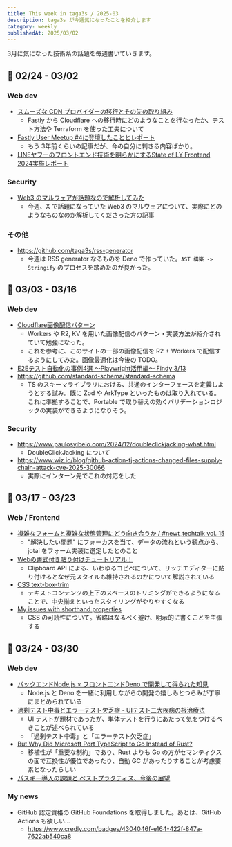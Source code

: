 ```yaml
---
title: This week in taga3s / 2025-03
description: taga3s が今週気になったことを紹介します
category: weekly
publishedAt: 2025/03/02
---
```


3月に気になった技術系の話題を毎週書いていきます。

## 📝 02/24 - 03/02

### Web dev
- [スムーズな CDN プロバイダーの移行とその先の取り組み](https://engineering.mercari.com/blog/entry/20241223-a-smooth-cdn-provider-migration-and-future-initiatives/)
  - Fastly から Cloudflare への移行時にどのようなことを行なったか、テスト方法や Terraform を使った工夫について
- [Fastly User Meetup #4に登壇したこととレポート](https://tech.travelbook.co.jp/posts/fastly-meetup-04/)
  - もう 3年前くらいの記事だが、今の自分に刺さる内容ばかり。
- [LINEヤフーのフロントエンド技術を明らかにするState of LY Frontend 2024実施レポート](https://techblog.lycorp.co.jp/ja/20250210a)

### Security
- [Web3 のマルウェアが話題なので解析してみた](https://zenn.dev/waki285/articles/web3-malware-deobfuscated)
  - 今週、X で話題になっていた Web3 のマルウェアについて、実際にどのようなものなのか解析してくださった方の記事

### その他
- https://github.com/taga3s/rss-generator
  - 今週は RSS generator なるものを Deno で作っていた。`AST 構築 -> Stringify` のプロセスを踏めたのが良かった。


## 📝 03/03 - 03/16

### Web dev
- [Cloudflare画像配信パターン](https://zenn.dev/yusukebe/articles/7cad4c909f1a60)
  - Workers や R2, KV を用いた画像配信のパターン・実装方法が紹介されていて勉強になった。
  - これを参考に、このサイトの一部の画像配信を R2 + Workers で配信するようにしてみた。画像最適化は今後の TODO。
- [E2Eテスト自動化の事例4選 〜Playwright活用編〜 Findy 3/13](https://findy.connpass.com/event/346097/)
- https://github.com/standard-schema/standard-schema
  - TS のスキーマライブラリにおける、共通のインターフェースを定義しようとする試み。既に Zod や ArkType といったものは取り入れている。これに準拠することで、Portable で取り替えの効くバリデーションロジックの実装ができるようになりそう。

### Security
- https://www.paulosyibelo.com/2024/12/doubleclickjacking-what.html
  - DoubleClickJacking について
- https://www.wiz.io/blog/github-action-tj-actions-changed-files-supply-chain-attack-cve-2025-30066
  - 実際にインターン先でこれの対応をした


## 📝 03/17 - 03/23

### Web / Frontend
- [複雑なフォームと複雑な状態管理にどう向き合うか / #newt_techtalk vol. 15](https://speakerdeck.com/izumin5210/number-newt-techtalk-vol-15)
  - "解決したい問題" にフォーカスを当て、データの流れという観点から、jotai をフォーム実装に選定したとのこと
- [Webの書式付き貼り付けチュートリアル！](https://zenn.dev/cybozu_frontend/articles/46a7223f3b48f1)
  - Clipboard API による、いわゆるコピペについて、リッチエディターに貼り付けるとなぜ元スタイルも維持されるのかについて解説されている
- [CSS text-box-trim](https://developer.chrome.com/blog/css-text-box-trim?hl=ja)
  - テキストコンテンツの上下のスペースのトリミングができるようになることで、中央揃えといったスタイリングがやりやすくなる
- [My issues with shorthand properties](https://www.havardbrynjulfsen.design/writing/thoughts/my-issues-with-shorthand-properties/)
  - CSS の可読性について。省略はなるべく避け、明示的に書くことを主張する


## 📝 03/24 - 03/30

### Web dev
- [バックエンドNode.js × フロントエンドDeno で開発して得られた知見
](https://speakerdeck.com/ayame113/batukuendonode-dot-js-x-hurontoendodeno-dekai-fa-sitede-raretazhi-jian)
  - Node.js と Deno を一緒に利用しながらの開発の嬉しみとつらみが丁寧にまとめられている
- [過剰テスト中毒とエラーテスト欠乏症 - UIテスト二大疾病の根治療法
](https://speakerdeck.com/akifumisato/guo-sheng-tesutozhong-du-toeratesutoqian-fa-zheng-uitesutoer-da-ji-bing-nogen-zhi-liao-fa)
  - UI テストが題材であったが、単体テストを行うにあたって気をつけるべきことが述べられている
  - 「過剰テスト中毒」と「エラーテスト欠乏症」
- [But Why Did Microsoft Port TypeScript to Go Instead of Rust?](https://analyticsindiamag.com/ai-features/but-why-did-microsoft-port-typescript-to-go-instead-of-rust/?ref=dailydev)
  - 移植性が「重要な制約」であり、Rust よりも Go の方がセマンティクスの面で互換性が優位であったり、自動 GC があったりすることが考慮要素となったらしい
- [パスキー導入の課題と ベストプラクティス、今後の展望](https://speakerdeck.com/ritou/pasukidao-ru-noke-ti-to-besutopurakuteisu-jin-hou-nozhan-wang)
### My news
- GitHub 認定資格の GitHub Foundations を取得しました。あとは、GitHub Actions も欲しい...
  - https://www.credly.com/badges/4304046f-e164-422f-847a-7622ab540ca8
